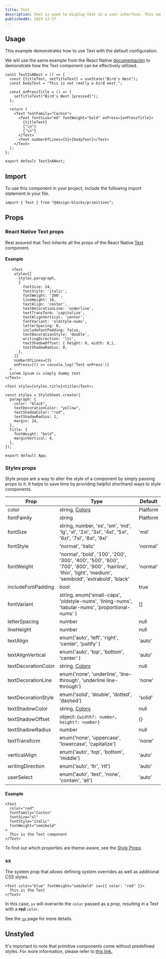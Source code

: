 ```yaml
---
title: Text
description: Text is used to display text in a user interface. This component supports nesting, styling, and touch handling, making it versatile for various UI contexts.
publishedAt: 2023-12-27
---
```


## Usage

This example demonstrates how to use Text with the default configuration.

We will use the same example from the React Native [documentación](https://reactnative.dev/docs/text) to demonstrate how the Text component can be effectively utilized.

```tsx
const TextInANest = () => {
  const [titleText, setTitleText] = useState("Bird's Nest");
  const bodyText = "This is not really a bird nest.";

  const onPressTitle = () => {
    setTitleText("Bird's Nest [pressed]");
  };

  return (
    <Text fontFamily="Cochin">
      <Text fontSize="md" fontWeight="bold" onPress={onPressTitle}>
        {titleText}
        {"\n"}
        {"\n"}
      </Text>
      <Text numberOfLines={5}>{bodyText}</Text>
    </Text>
  );
};

export default TextInANest;
```

## Import

To use this component in your project, include the following import statement in your file.

```tsx
import { Text } from "@design-blocks/primitives";
```

## Props

### React Native Text props

Rest assured that Text inherits all the props of the React Native [Text](https://reactnative.dev/docs/text#props) component.

#### Example

```tsx
   <Text
    style={[
      styles.paragraph,
      {
        fontSize: 24,
        fontStyle: 'italic',
        fontWeight: '300',
        lineHeight: 10,
        textAlign: 'center',
        textDecorationLine: 'underline',
        textTransform: 'capitalize',
        textAlignVertical: 'center',
        fontVariant: 'oldstyle-nums',
        letterSpacing: 0,
        includeFontPadding: false,
        textDecorationStyle: 'double',
        writingDirection: 'ltr',
        textShadowOffset: { height: 0, width: 0,},
        textShadowRadius: 0,
      },
    ]}
    numberOfLines={3}
    onPress={() => console.log('Text onPress')}
  >
  Lorem Ipsum is simply dummy text
</Text>

<Text style={styles.title}>title</Text>;

const styles = StyleSheet.create({
  paragraph: {
    color: "black",
    textDecorationColor: "yellow",
    textShadowColor: "red",
    textShadowRadius: 1,
    margin: 24,
  },
  title: {
    fontWeight: "bold",
    marginVertical: 4,
  },
});

export default App;
```

### Styles props

Style props are a way to alter the style of a component by simply passing props to it. It helps to save time by providing helpful shorthand ways to style components.

| Prop                | Type                                                                                                                                                      | Default  |
| ------------------- | --------------------------------------------------------------------------------------------------------------------------------------------------------- | -------- |
| color               | string, [Colors](../customization/colors)                                                                                                                 | Platform |
| fontFamily          | string                                                                                                                                                    | Platform |
| fontSize            | string, number, 'xs', 'sm', 'md', 'lg', 'xl', '2xl', '3xl', '4xl', '5xl', '6xl', '7xl', '8xl', '9xl'                                                      | 'md'     |
| fontStyle           | 'normal', 'italic'                                                                                                                                        | 'normal' |
| fontWeight          | 'normal', 'bold', '100', '200', '300', '400', '500', '600', '700', '800', '900' , 'hairline', 'thin', 'light', 'medium', 'semibold', 'extrabold', 'black' | 'normal' |
| includeFontPadding  | bool                                                                                                                                                      | true     |
| fontVariant         | string, enum('small-caps', 'oldstyle-nums', 'lining-nums', 'tabular-nums', 'proportional-nums' )                                                          | []       |
| letterSpacing       | number                                                                                                                                                    | null     |
| lineHeight          | number                                                                                                                                                    | null     |
| textAlign           | enum('auto', 'left', 'right', 'center', 'justify' )                                                                                                       | 'auto'   |
| textAlignVertical   | enum('auto', 'top', 'bottom', 'center' )                                                                                                                  | 'auto'   |
| textDecorationColor | string, [Colors](../customization/colors)                                                                                                                 | null     |
| textDecorationLine  | enum('none', 'underline', 'line-through', 'underline line-through')                                                                                       | 'none'   |
| textDecorationStyle | enum('solid', 'double', 'dotted', 'dashed')                                                                                                               | 'solid'  |
| textShadowColor     | string, [Colors](../customization/colors)                                                                                                                 | null     |
| textShadowOffset    | object: `{width?: number, height?: number}`                                                                                                               | {}       |
| textShadowRadius    | number                                                                                                                                                    | null     |
| textTransform       | enum('none', 'uppercase', 'lowercase', 'capitalize')                                                                                                      | 'none'   |
| verticalAlign       | enum('auto', 'top', 'bottom', 'middle')                                                                                                                   | 'auto'   |
| writingDirection    | enum('auto', 'ltr', 'rtl')                                                                                                                                | 'auto'   |
| userSelect          | enum('auto', 'text', 'none', 'contain', 'all')                                                                                                            | 'auto'   |

#### Example

```tsx
<Text
  color="red"
  fontFamily="Cochin"
  fontSize="xl"
  fontStyle="italic"
  fontWeight="semibold"
>
  This is the Text component
</Text>
```

To find out which properties are theme-aware, see the [Style Props](style-props).

### sx

The system prop that allows defining system overrides as well as additional CSS styles.

```tsx
<Text color="blue" fontWeight="semibold" sx={{ color: "red" }}>
  This is the Text
</Text>
```

In this case, `sx` will overwrite the `color` passed as a prop, resulting in a Text with a **red** `color`.

See the [`sx`](the-sx-prop) page for more details.

## Unstyled

It's important to note that primitive components come without predefined styles. For more information, please refer to [this link.](../native/configuration)
